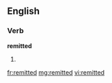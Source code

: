 ==English==

===Verb===
'''remitted'''

# {{past of|[[remit]]}}

[[fr:remitted]]
[[mg:remitted]]
[[vi:remitted]]